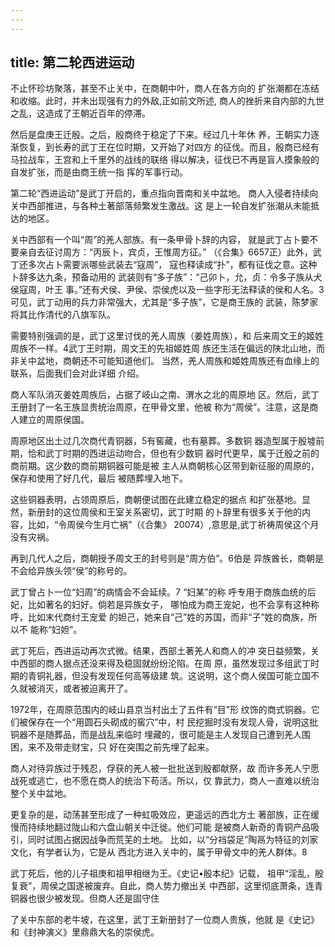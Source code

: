 ```yaml
---
---
---
```

title: 第二轮西进运动
---



不止怀珍坊聚落，甚至不止关中，在商朝中叶，商人在各方向的 扩张潮都在冻结和收缩。此时，并未出现强有力的外敌,正如前文所述, 商人的挫折来自内部的九世之乱，这造成了王朝近百年的停滞。

然后是盘庚王迁殷。之后，殷商终于稳定了下来。经过几十年休 养，王朝实力逐渐恢复，到长寿的武丁王在位时期，又开始了对四方 的征伐。而且，殷商已经有马拉战车，王宫和上千里外的战线的联络 得以解决，征伐已不再是盲人摸象般的自发扩张，而是由商王统一指 挥的军事行动。

第二轮“西进运动”是武丁开启的，重点指向晋南和关中盆地。 商人入侵者持续向关中西部推进，与各种土著部落频繁发生激战。这 是上一轮自发扩张潮从未能抵达的地区。

关中西部有一个叫“周”的羌人部族。有一条甲骨卜辞的内容， 就是武丁占卜要不要亲自去征讨周方：“丙辰卜，宾贞，王惟周方征。” （《合集》6657正）此外，武丁还多次占卜需要派哪些武装去“寇周”， 寇也释读成“扑”，都有征伐之意。这种卜辞多达九条，预备动用的 武装则有“多子族”：“己卯卜，允，贞：令多子族从犬侯寇周，叶王 事。”还有犬侯、尹侯、崇侯虎以及一些字形无法释读的侯和人名。3 可见，武丁动用的兵力非常强大，尤其是“多子族”，它是商王族的 武装，陈梦家将其比作清代的八旗军队。

需要特别强调的是，武丁这里讨伐的羌人周族（姜姓周族），和 后来周文王的姬姓周族不一样。4武丁王时期，周文王的先祖姬姓周 族还生活在偏远的陕北山地，而非关中盆地，商朝还不可能知道他们。 当然，羌人周族和姬姓周族还有血缘上的联系，后面我们会对此详细 介绍。

商人军队消灭姜姓周族后，占据了岐山之南、渭水之北的周原地 区。然后，武丁王册封了一名王族显贵统治周原，在甲骨文里，他被 称为“周侯”。注意，这是商人建立的周原侯国。

周原地区出土过几次商代青铜器，5有窖藏，也有墓葬。多数铜 器造型属于殷墟前期，恰和武丁时期的西进运动吻合，但也有少数铜 器时代更早，属于迁殷之前的商前期。这少数的商前期铜器可能是被 主人从商朝核心区带到新征服的周原的，保存和使用了好几代，最后 被随葬埋入地下。

这些铜器表明，占领周原后，商朝便试图在此建立稳定的据点 和扩张基地。显然，新册封的这位周侯和王室关系密切，武丁时期 的卜辞里有很多关于他的内容，比如，“令周侯今生月亡祸”（《合集》 20074）,意思是,武丁祈祷周侯这个月没有灾祸。

再到几代人之后，商朝授予周文王的封号则是“周方伯”。6伯是 异族酋长，商朝是不会给异族头领“侯”的称号的。

武丁曾占卜一位“妇周”的病情会不会延续。7 “妇某”的称 呼专用于商族血统的后妃，比如著名的妇好。倘若是异族女子， 哪怕成为商王宠妃，也不会享有这种称呼，比如末代商纣王宠爱 的妲己，她来自“己”姓的苏国，而非“子”姓的商族，所以不 能称“妇妲”。

武丁死后，西进运动再次式微。结果，西部土著羌人和商人的冲 突日益频繁，关中西部的商人据点还没来得及稳固就纷纷沦陷。在周 原，虽然发现过多组武丁时期的青铜礼器，但没有发现任何高等级建 筑。这说明，这个商人侯国可能立国不久就被消灭，或者被迫离开了。

1972年，在周原范围内的岐山县京当村出土了五件有“目”形 纹饰的商式铜器。它们被保存在一个“用圆石头砌成的窖穴”中，村 民挖掘时没有发现人骨，说明这批铜器不是随葬品，而是战乱来临时 埋藏的，很可能是主人发现自己遭到羌人围困，来不及带走财宝，只 好在突围之前先埋了起来。

商人对待异族过于残忍，俘获的羌人被一批批送到殷都献祭，故 而许多羌人宁愿战死或逃亡，也不愿在商人的统治下苟活。所以，仅 靠武力，商人一直难以统治整个关中盆地。

更复杂的是，动荡甚至形成了一种虹吸效应，更遥远的西北方土 著部族，正在缓慢而持续地翻过陇山和六盘山朝关中迁徙。他们可能 是被商人新奇的青铜产品吸引，同时试图占据因战争而荒芜的土地。 比如，以“分裆袋足”陶鬲为特征的刘家文化，有学者认为，它是从 西北方进入关中的，属于甲骨文中的羌人群体。8

武丁死后，他的儿子祖庚和祖甲相继为王。《史记•殷本纪》记载， 祖甲“淫乱，殷复衰”，周侯之国遂被废弃。自此，商人势力撤出关 中西部，这里彻底萧条，连青铜器也很少被发现。但商人还是固守住

了关中东部的老牛坡，在这里，武丁王新册封了一位商人贵族，他就 是《史记》和《封神演义》里鼎鼎大名的崇侯虎。